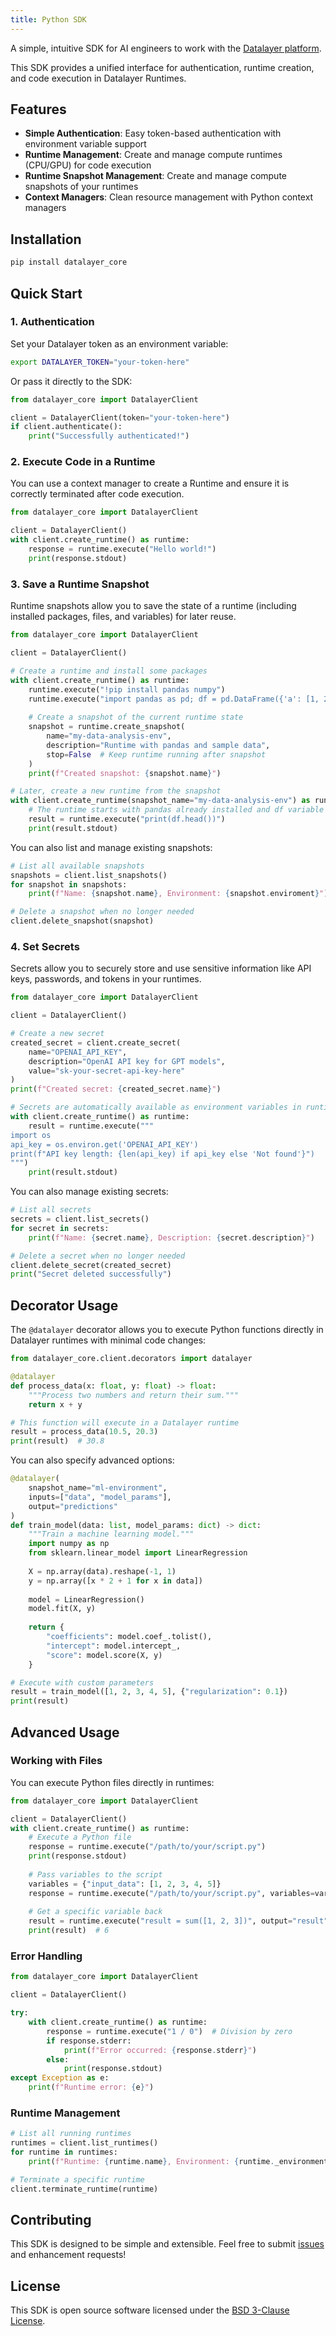 ```yaml
---
title: Python SDK
---
```



A simple, intuitive SDK for AI engineers to work with the [Datalayer platform](https://datalayer.app/).

This SDK provides a unified interface for authentication, runtime creation, and
code execution in Datalayer Runtimes.

## Features

- **Simple Authentication**: Easy token-based authentication with environment variable support
- **Runtime Management**: Create and manage compute runtimes (CPU/GPU) for code execution
- **Runtime Snapshot Management**: Create and manage compute snapshots of your runtimes
- **Context Managers**: Clean resource management with Python context managers

## Installation

```bash
pip install datalayer_core
```

## Quick Start

### 1. Authentication

Set your Datalayer token as an environment variable:

```bash
export DATALAYER_TOKEN="your-token-here"
```

Or pass it directly to the SDK:

```python
from datalayer_core import DatalayerClient

client = DatalayerClient(token="your-token-here")
if client.authenticate():
    print("Successfully authenticated!")
```

### 2. Execute Code in a Runtime

You can use a context manager to create a Runtime and ensure it is correctly terminated
after code execution.

```python
from datalayer_core import DatalayerClient

client = DatalayerClient()
with client.create_runtime() as runtime:
    response = runtime.execute("Hello world!")
    print(response.stdout)
```

### 3. Save a Runtime Snapshot

Runtime snapshots allow you to save the state of a runtime (including installed packages, files, and variables) for later reuse.

```python
from datalayer_core import DatalayerClient

client = DatalayerClient()

# Create a runtime and install some packages
with client.create_runtime() as runtime:
    runtime.execute("!pip install pandas numpy")
    runtime.execute("import pandas as pd; df = pd.DataFrame({'a': [1, 2, 3]})")
    
    # Create a snapshot of the current runtime state
    snapshot = runtime.create_snapshot(
        name="my-data-analysis-env",
        description="Runtime with pandas and sample data",
        stop=False  # Keep runtime running after snapshot
    )
    print(f"Created snapshot: {snapshot.name}")

# Later, create a new runtime from the snapshot
with client.create_runtime(snapshot_name="my-data-analysis-env") as runtime:
    # The runtime starts with pandas already installed and df variable available
    result = runtime.execute("print(df.head())")
    print(result.stdout)
```

You can also list and manage existing snapshots:

```python
# List all available snapshots
snapshots = client.list_snapshots()
for snapshot in snapshots:
    print(f"Name: {snapshot.name}, Environment: {snapshot.enviroment}")

# Delete a snapshot when no longer needed
client.delete_snapshot(snapshot)
```

### 4. Set Secrets

Secrets allow you to securely store and use sensitive information like API keys, passwords, and tokens in your runtimes.

```python
from datalayer_core import DatalayerClient

client = DatalayerClient()

# Create a new secret
created_secret = client.create_secret(
    name="OPENAI_API_KEY",
    description="OpenAI API key for GPT models",
    value="sk-your-secret-api-key-here"
)
print(f"Created secret: {created_secret.name}")

# Secrets are automatically available as environment variables in runtimes
with client.create_runtime() as runtime:
    result = runtime.execute("""
import os
api_key = os.environ.get('OPENAI_API_KEY')
print(f"API key length: {len(api_key) if api_key else 'Not found'}")
""")
    print(result.stdout)
```

You can also manage existing secrets:

```python
# List all secrets
secrets = client.list_secrets()
for secret in secrets:
    print(f"Name: {secret.name}, Description: {secret.description}")

# Delete a secret when no longer needed
client.delete_secret(created_secret)
print("Secret deleted successfully")
```

## Decorator Usage

The `@datalayer` decorator allows you to execute Python functions directly in Datalayer runtimes with minimal code changes:

```python
from datalayer_core.client.decorators import datalayer

@datalayer
def process_data(x: float, y: float) -> float:
    """Process two numbers and return their sum."""
    return x + y

# This function will execute in a Datalayer runtime
result = process_data(10.5, 20.3)
print(result)  # 30.8
```

You can also specify advanced options:

```python
@datalayer(
    snapshot_name="ml-environment",
    inputs=["data", "model_params"],
    output="predictions"
)
def train_model(data: list, model_params: dict) -> dict:
    """Train a machine learning model."""
    import numpy as np
    from sklearn.linear_model import LinearRegression
    
    X = np.array(data).reshape(-1, 1)
    y = np.array([x * 2 + 1 for x in data])
    
    model = LinearRegression()
    model.fit(X, y)
    
    return {
        "coefficients": model.coef_.tolist(),
        "intercept": model.intercept_,
        "score": model.score(X, y)
    }

# Execute with custom parameters
result = train_model([1, 2, 3, 4, 5], {"regularization": 0.1})
print(result)
```

## Advanced Usage

### Working with Files

You can execute Python files directly in runtimes:

```python
from datalayer_core import DatalayerClient

client = DatalayerClient()
with client.create_runtime() as runtime:
    # Execute a Python file
    response = runtime.execute("/path/to/your/script.py")
    print(response.stdout)
    
    # Pass variables to the script
    variables = {"input_data": [1, 2, 3, 4, 5]}
    response = runtime.execute("/path/to/your/script.py", variables=variables)
    
    # Get a specific variable back
    result = runtime.execute("result = sum([1, 2, 3])", output="result")
    print(result)  # 6
```

### Error Handling

```python
from datalayer_core import DatalayerClient

client = DatalayerClient()

try:
    with client.create_runtime() as runtime:
        response = runtime.execute("1 / 0")  # Division by zero
        if response.stderr:
            print(f"Error occurred: {response.stderr}")
        else:
            print(response.stdout)
except Exception as e:
    print(f"Runtime error: {e}")
```

### Runtime Management

```python
# List all running runtimes
runtimes = client.list_runtimes()
for runtime in runtimes:
    print(f"Runtime: {runtime.name}, Environment: {runtime._environment_name}")

# Terminate a specific runtime
client.terminate_runtime(runtime)
```

## Contributing

This SDK is designed to be simple and extensible. Feel free to submit [issues](https://github.com/datalayer/core/issues) and enhancement requests!

## License

This SDK is open source software licensed under the [BSD 3-Clause License](https://github.com/datalayer/core/blob/main/LICENSE).
